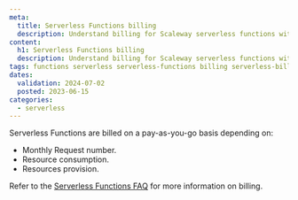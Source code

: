 ```yaml
---
meta:
  title: Serverless Functions billing
  description: Understand billing for Scaleway serverless functions with this guide.
content:
  h1: Serverless Functions billing
  description: Understand billing for Scaleway serverless functions with this guide.
tags: functions serverless serverless-functions billing serverless-billing serverless-functions-billing
dates:
  validation: 2024-07-02
  posted: 2023-06-15
categories:
  - serverless
---
```


Serverless Functions are billed on a pay-as-you-go basis depending on:

* Monthly Request number.
* Resource consumption.
* Resources provision.

Refer to the [Serverless Functions FAQ](/faq/serverless-functions/#how-am-i-billed-for-serverless-functions) for more information on billing.